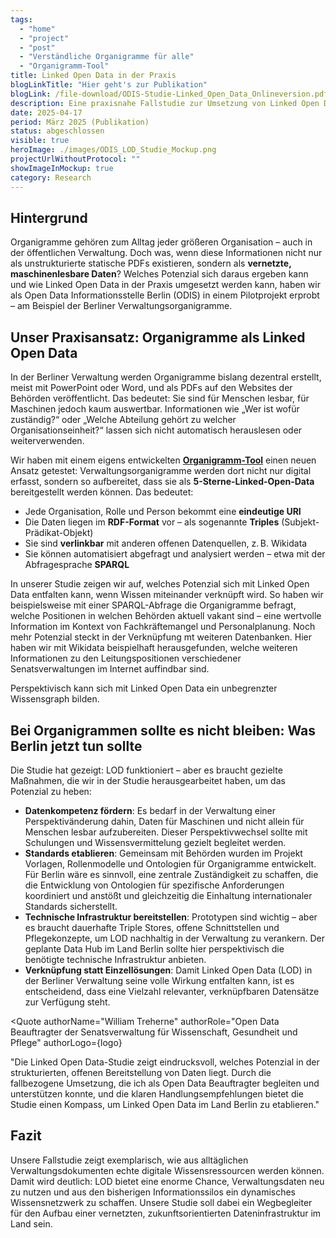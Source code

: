```yaml
---
tags:
  - "home"
  - "project"
  - "post"
  - "Verständliche Organigramme für alle"
  - "Organigramm-Tool"
title: Linked Open Data in der Praxis
blogLinkTitle: "Hier geht's zur Publikation"
blogLink: /file-download/ODIS-Studie-Linked_Open_Data_Onlineversion.pdf
description: Eine praxisnahe Fallstudie zur Umsetzung von Linked Open Data am Beispiel Berliner Organigramme
date: 2025-04-17
period: März 2025 (Publikation)
status: abgeschlossen
visible: true
heroImage: ./images/ODIS_LOD_Studie_Mockup.png
projectUrlWithoutProtocol: ""
showImageInMockup: true
category: Research
---
```


## Hintergrund

Organigramme gehören zum Alltag jeder größeren Organisation – auch in der öffentlichen Verwaltung. Doch was, wenn diese Informationen nicht nur als unstrukturierte statische PDFs existieren, sondern als **vernetzte, maschinenlesbare Daten**? Welches Potenzial sich daraus ergeben kann und wie Linked Open Data in der Praxis umgesetzt werden kann, haben wir als Open Data Informationsstelle Berlin (ODIS) in einem Pilotprojekt erprobt – am Beispiel der Berliner Verwaltungsorganigramme.

## Unser Praxisansatz: Organigramme als Linked Open Data

In der Berliner Verwaltung werden Organigramme bislang dezentral erstellt, meist mit PowerPoint oder Word, und als PDFs auf den Websites der Behörden veröffentlicht. Das bedeutet: Sie sind für Menschen lesbar, für Maschinen jedoch kaum auswertbar. Informationen wie „Wer ist wofür zuständig?“ oder „Welche Abteilung gehört zu welcher Organisationseinheit?“ lassen sich nicht automatisch herauslesen oder weiterverwenden.

Wir haben mit einem eigens entwickelten [**Organigramm-Tool**](https://odis-berlin.de/projekte/2023-07-organigramm-tool/) einen neuen Ansatz getestet: Verwaltungsorganigramme werden dort nicht nur digital erfasst, sondern so aufbereitet, dass sie als **5-Sterne-Linked-Open-Data** bereitgestellt werden können. Das bedeutet:

- Jede Organisation, Rolle und Person bekommt eine **eindeutige URI**
- Die Daten liegen im **RDF-Format** vor – als sogenannte **Triples** (Subjekt-Prädikat-Objekt)
- Sie sind **verlinkbar** mit anderen offenen Datenquellen, z. B. Wikidata
- Sie können automatisiert abgefragt und analysiert werden – etwa mit der Abfragesprache **SPARQL**

In unserer Studie zeigen wir auf, welches Potenzial sich mit Linked Open Data entfalten kann, wenn Wissen miteinander verknüpft wird. So haben wir beispielsweise mit einer SPARQL-Abfrage die Organigramme befragt, welche Positionen in welchen Behörden aktuell vakant sind – eine wertvolle Information im Kontext von Fachkräftemangel und Personalplanung. Noch mehr Potenzial steckt in der Verknüpfung mt weiteren Datenbanken. Hier haben wir mit Wikidata beispielhaft herausgefunden, welche weiteren Informationen zu den Leitungspositionen verschiedener Senatsverwaltungen im Internet auffindbar sind.

Perspektivisch kann sich mit Linked Open Data ein unbegrenzter Wissensgraph bilden. 




<ContentSection class="sm:px-6">

  <ImageSection class="sm:container sm:mx-auto"
    src={image1}
    caption="Schematische Darstellung eines Knowledge Graphs (Wissensgraph). Mit einer Vielzahl an verknüpften Daten entstehen leistungsstarke Wissensnetze."
    withShadow
  />
</ContentSection>


## Bei Organigrammen sollte es nicht bleiben: Was Berlin jetzt tun sollte

Die Studie hat gezeigt: LOD funktioniert – aber es braucht gezielte Maßnahmen, die wir in der Studie herausgearbeitet haben, um das Potenzial zu heben:

- **Datenkompetenz fördern**: Es bedarf in der Verwaltung einer Perspektivänderung dahin, Daten für Maschinen und nicht allein für Menschen lesbar aufzubereiten. Dieser Perspektivwechsel sollte mit Schulungen und Wissensvermittelung gezielt begleitet werden.  
- **Standards etablieren**: Gemeinsam mit Behörden wurden im Projekt Vorlagen, Rollenmodelle und Ontologien für Organigramme entwickelt. Für Berlin wäre es sinnvoll, eine zentrale Zuständigkeit zu schaffen, die die Entwicklung von Ontologien für spezifische Anforderungen koordiniert und anstößt und gleichzeitig die Einhaltung internationaler Standards sicherstellt.
- **Technische Infrastruktur bereitstellen**: Prototypen sind wichtig – aber es braucht dauerhafte Triple Stores, offene Schnittstellen und Pflegekonzepte, um LOD nachhaltig in der Verwaltung zu verankern. Der geplante Data Hub im Land Berlin sollte hier perspektivisch die benötigte technische Infrastruktur anbieten.
- **Verknüpfung statt Einzellösungen**: Damit Linked Open Data (LOD) in der Berliner Verwaltung seine volle Wirkung entfalten kann, ist es entscheidend, dass eine Vielzahl relevanter, verknüpfbaren Datensätze zur Verfügung steht.


<Quote
  authorName="William Treherne"
  authorRole="Open Data Beauftragter der Senatsverwaltung für Wissenschaft, Gesundheit und Pflege"
  authorLogo={logo}
>
  "Die Linked Open Data-Studie zeigt eindrucksvoll, welches Potenzial in der strukturierten, offenen Bereitstellung von Daten liegt. 
  Durch die fallbezogene Umsetzung, die ich als Open Data Beauftragter begleiten und unterstützen konnte, und die klaren Handlungsempfehlungen bietet die Studie einen Kompass, um Linked Open Data im Land Berlin zu etablieren."
</Quote>

## Fazit

Unsere Fallstudie zeigt exemplarisch, wie aus alltäglichen Verwaltungsdokumenten echte digitale Wissensressourcen werden können. Damit wird deutlich: LOD bietet eine enorme Chance, Verwaltungsdaten neu zu nutzen und aus den bisherigen Informationssilos ein dynamisches Wissensnetzwerk zu schaffen. Unsere Studie soll dabei ein Wegbegleiter für den Aufbau einer vernetzten, zukunftsorientierten Dateninfrastruktur im Land sein.